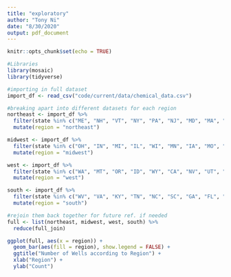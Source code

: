 ```yaml
---
title: "exploratory"
author: "Tony Ni"
date: "8/30/2020"
output: pdf_document
---
```


```r
knitr::opts_chunk$set(echo = TRUE)
```

```r
#Libraries
library(mosaic)
library(tidyverse)
```

```r
#importing in full dataset
import_df <- read_csv("code/current/data/chemical_data.csv")

#breaking apart into different datasets for each region
northeast <- import_df %>%
  filter(state %in% c("ME", "NH", "VT", "NY", "PA", "NJ", "MD", "MA", "DE", "RI", "CT")) %>%
  mutate(region = "northeast")

midwest <- import_df %>%
  filter(state %in% c("OH", "IN", "MI", "IL", "WI", "MN", "IA", "MO", "ND", "SD", "NE", "KS"))%>%
  mutate(region = "midwest")

west <- import_df %>%
  filter(state %in% c("WA", "MT", "OR", "ID", "WY", "CA", "NV", "UT", "CO", "AZ", "NM", "AK", "HI")) %>%
  mutate(region = "west")

south <- import_df %>%
  filter(state %in% c("WV", "VA", "KY", "TN", "NC", "SC", "GA", "FL", "MS", "AL", "LA", "AR", "OK", "TX", "PR")) %>%
  mutate(region = "south")

#rejoin them back together for future ref. if needed
full <- list(northeast, midwest, west, south) %>% 
  reduce(full_join)

ggplot(full, aes(x = region)) + 
  geom_bar(aes(fill = region), show.legend = FALSE) +
  ggtitle("Number of Wells according to Region") +
  xlab("Region") +
  ylab("Count")
```

```r

```


